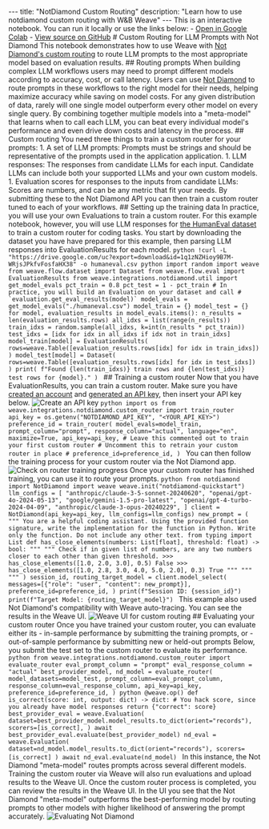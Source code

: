 --- title: "NotDiamond Custom Routing" description: "Learn how to use notdiamond custom routing with W&B Weave" --- <Note> This is an interactive notebook. You can run it locally or use the links below: - [Open in Google Colab](https://colab.research.google.com/github/wandb/weave/blob/master/docs/notebooks/notdiamond_custom_routing.ipynb) - [View source on GitHub](https://github.com/wandb/weave/blob/master/docs/notebooks/notdiamond_custom_routing.ipynb) </Note> # Custom Routing for LLM Prompts with Not Diamond This notebook demonstrates how to use Weave with [Not Diamond's custom routing](https://docs.notdiamond.ai/docs/router-training-quickstart) to route LLM prompts to the most appropriate model based on evaluation results. ## Routing prompts When building complex LLM workflows users may need to prompt different models according to accuracy, cost, or call latency. Users can use [Not Diamond](https://www.notdiamond.ai/) to route prompts in these workflows to the right model for their needs, helping maximize accuracy while saving on model costs. For any given distribution of data, rarely will one single model outperform every other model on every single query. By combining together multiple models into a "meta-model" that learns when to call each LLM, you can beat every individual model's performance and even drive down costs and latency in the process. ## Custom routing You need three things to train a custom router for your prompts: 1. A set of LLM prompts: Prompts must be strings and should be representative of the prompts used in the application application. 1. LLM responses: The responses from candidate LLMs for each input. Candidate LLMs can include both your supported LLMs and your own custom models. 1. Evaluation scores for responses to the inputs from candidate LLMs: Scores are numbers, and can be any metric that fit your needs. By submitting these to the Not Diamond API you can then train a custom router tuned to each of your workflows. ## Setting up the training data In practice, you will use your own Evaluations to train a custom router. For this example notebook, however, you will use LLM responses for [the HumanEval dataset](https://github.com/openai/human-eval) to train a custom router for coding tasks. You start by downloading the dataset you have have prepared for this example, then parsing LLM responses into EvaluationResults for each model. ```python !curl -L "https://drive.google.com/uc?export=download&id=1q1zNZHioy9B7M-WRjsJPkfvFosfaHX38" -o humaneval.csv python import random import weave from weave.flow.dataset import Dataset from weave.flow.eval import EvaluationResults from weave.integrations.notdiamond.util import get_model_evals pct_train = 0.8 pct_test = 1 - pct_train # In practice, you will build an Evaluation on your dataset and call # `evaluation.get_eval_results(model)` model_evals = get_model_evals("./humaneval.csv") model_train = {} model_test = {} for model, evaluation_results in model_evals.items(): n_results = len(evaluation_results.rows) all_idxs = list(range(n_results)) train_idxs = random.sample(all_idxs, k=int(n_results * pct_train)) test_idxs = [idx for idx in all_idxs if idx not in train_idxs] model_train[model] = EvaluationResults( rows=weave.Table([evaluation_results.rows[idx] for idx in train_idxs]) ) model_test[model] = Dataset( rows=weave.Table([evaluation_results.rows[idx] for idx in test_idxs]) ) print( f"Found {len(train_idxs)} train rows and {len(test_idxs)} test rows for {model}." ) ``` ## Training a custom router Now that you have EvaluationResults, you can train a custom router. Make sure you have [created an account](https://app.notdiamond.ai/keys) and [generated an API key](https://app.notdiamond.ai/keys), then insert your API key below. ![Create an API key](/guides/integrations/imgs/notdiamond/api-keys.png) ```python import os from weave.integrations.notdiamond.custom_router import train_router api_key = os.getenv("NOTDIAMOND_API_KEY", "<YOUR_API_KEY>") preference_id = train_router( model_evals=model_train, prompt_column="prompt", response_column="actual", language="en", maximize=True, api_key=api_key, # Leave this commented out to train your first custom router # Uncomment this to retrain your custom router in place # preference_id=preference_id, ) ``` You can then follow the training process for your custom router via the Not Diamond app. ![Check on router training progress](/guides/integrations/imgs/notdiamond/router-preferences.png) Once your custom router has finished training, you can use it to route your prompts. ```python from notdiamond import NotDiamond import weave weave.init("notdiamond-quickstart") llm_configs = [ "anthropic/claude-3-5-sonnet-20240620", "openai/gpt-4o-2024-05-13", "google/gemini-1.5-pro-latest", "openai/gpt-4-turbo-2024-04-09", "anthropic/claude-3-opus-20240229", ] client = NotDiamond(api_key=api_key, llm_configs=llm_configs) new_prompt = ( """ You are a helpful coding assistant. Using the provided function signature, write the implementation for the function in Python. Write only the function. Do not include any other text. from typing import List def has_close_elements(numbers: List[float], threshold: float) -> bool: """ """ Check if in given list of numbers, are any two numbers closer to each other than given threshold. >>> has_close_elements([1.0, 2.0, 3.0], 0.5) False >>> has_close_elements([1.0, 2.8, 3.0, 4.0, 5.0, 2.0], 0.3) True """ """ """ ) session_id, routing_target_model = client.model_select( messages=[{"role": "user", "content": new_prompt}], preference_id=preference_id, ) print(f"Session ID: {session_id}") print(f"Target Model: {routing_target_model}") ``` This example also used Not Diamond's compatibility with Weave auto-tracing. You can see the results in the Weave UI. ![Weave UI for custom routing](/guides/integrations/imgs/notdiamond/weave-trace.png) ## Evaluating your custom router Once you have trained your custom router, you can evaluate either its - in-sample performance by submitting the training prompts, or - out-of-sample performance by submitting new or held-out prompts Below, you submit the test set to the custom router to evaluate its performance. ```python from weave.integrations.notdiamond.custom_router import evaluate_router eval_prompt_column = "prompt" eval_response_column = "actual" best_provider_model, nd_model = evaluate_router( model_datasets=model_test, prompt_column=eval_prompt_column, response_column=eval_response_column, api_key=api_key, preference_id=preference_id, ) python @weave.op() def is_correct(score: int, output: dict) -> dict: # You hack score, since you already have model responses return {"correct": score} best_provider_eval = weave.Evaluation( dataset=best_provider_model.model_results.to_dict(orient="records"), scorers=[is_correct], ) await best_provider_eval.evaluate(best_provider_model) nd_eval = weave.Evaluation( dataset=nd_model.model_results.to_dict(orient="records"), scorers=[is_correct] ) await nd_eval.evaluate(nd_model) ``` In this instance, the Not Diamond "meta-model" routes prompts across several different models. Training the custom router via Weave will also run evaluations and upload results to the Weave UI. Once the custom router process is completed, you can review the results in the Weave UI. In the UI you see that the Not Diamond "meta-model" outperforms the best-performing model by routing prompts to other models with higher likelihood of answering the prompt accurately. ![Evaluating Not Diamond](/guides/integrations/imgs/notdiamond/evaluations.png)